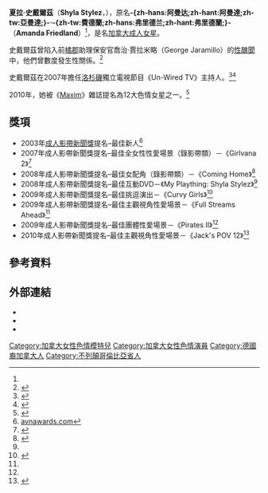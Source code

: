 {{Adult bio
|            name = 夏拉·史戴爾茲
|          gender = female
|           image = [[File:Shyla_Stylez_2009.jpg|220px]]
|         caption = 史戴爾茲於2009年
|           birth = {{birth date |mf=yes|1982|9|23}}<ref name=OffBio>{{cite web |url= http://www.shylaxxx.com/tour/index.php?nats=MC4wLjEzLjE2LjAuMC4wLjAuMA |title= Biography |accessdate= 2008-02-25 |publisher= shylastylez.ca |archive-url= https://www.webcitation.org/68ztREG4a?url=http://www.shylaxxx.com/tour/index.php?nats=MC4wLjEzLjE2LjAuMC4wLjAuMA |archive-date= 2012-07-08 |dead-url= yes }}</ref><br>{{CAN}}[[不列顛哥倫比亞省|不列顛哥倫比亞省]][[阿姆斯特朗_(不列顛哥倫比亞省)|阿姆斯壯]]
|       birthname = Amanda Friedland
|          spouse = {{marriage|Bob Friedland|2002|2003}}
|           death =  {{death date and age|2017|11|9|1982|9|23}}<br>{{CAN}}[[不列顛哥倫比亞省|不列顛哥倫比亞省]]
|    measurements = 34[[罩杯|D]]-23-34 in<ref name=OffBio/>
|  measureispenis = No
|          height = {{height|ft=5|in=3|wiki=yes}}<ref name=OffBio/>
|          weight =
|       shoe size =
|       eye color = 綠色<ref name=OffBio/>
|      hair color = 金色<ref name=OffBio/>
|      skin color = 白色
|    natural bust = yes<ref>{{cite web|url= http://www.rogreviews.com/interviews/shyla_stylz.asp?|title= Shyla Stylz Interview 2004|accessdate= 2008-02-18|author= Roger T. Pipe|year= 2004|month= January|publisher= rogreviews.com|archive-date= 2008-02-12|archive-url= https://web.archive.org/web/20080212003412/http://www.rogreviews.com/interviews/shyla_stylz.asp|dead-url= no}}</ref>
|           blood =
|     orientation =
|       ethnicity = [[加拿大人|加拿大人]]
|           alias = Shyla、Amanda Auclair、Shyla Styles、Shyla Stylex
|           films =
| number of films = 294 (per IAFD)<ref>{{iafd name|ShylaStyles|f}}</ref>
|        homepage = http://www.shylaxxx.com
|            iafd = ShylaStyles
|           egafd =
|           bgafd =
|            imdb = 1138135
|            afdb = 27234
|   eurobabeindex =
|        spelling = US
}}
'''夏拉·史戴爾茲'''（'''Shyla Stylez'''，{{bd|1982年|9月23日|2017年|11月9日|catIdx=Stylez}}），原名'''-{zh-hans:阿曼达;zh-hant:阿曼達;zh-tw:亞曼達;}-·-{zh-tw:費德蘭;zh-hans:弗里德兰;zh-hant:弗里德蘭;}-'''（'''Amanda Friedland'''）<ref name="moxley"/>，是名[[加拿大|加拿大]][[色情演員|成人女星]]。

史戴爾茲曾陷入前[[橙縣_(加利福尼亞州)|橘郡]]助理保安官喬治·賈拉米略（George Jaramillo）的[[性醜聞|性醜聞]]中，他們曾數度發生性關係。<ref name="moxley">{{cite web|url=http://www.ocweekly.com/2005-05-26/features/internal-affairs|title=Internal Affairs|accessdate=2007-04-11|author=R. Scott Moxley|date=2005-05-26|publisher=[[Orange_County_Weekly|Orange County Weekly]]|deadurl=yes|archiveurl=https://web.archive.org/web/20080922012718/http://www.ocweekly.com/2005-05-26/features/internal-affairs/|archivedate=2008-09-22}}</ref>

史戴爾茲在2007年擔任[[洛杉磯|洛杉磯]]獨立電視節目《Un-Wired TV》主持人。<ref>{{cite web |url=http://www.un-wiredtv.com |title=UN Wire Television |date=2008-02-25 |accessdate=2008-03-15 |archive-date=2012-07-08 |archive-url=https://www.webcitation.org/68ztVn2qM?url=http://www.un-wiredtv.com/ |dead-url=yes }}</ref><ref>{{cite web|url=http://www.shylastylez.ca/news.html|title=Shyla Stylez website|deadurl=yes|archiveurl=https://web.archive.org/web/20080311194644/http://www.shylastylez.ca/news.html|archivedate=2008-03-11}}</ref>

2010年，她被《[[美信|Maxim]]》雜誌提名為12大色情女星之一。<ref>{{Cite web |url=http://business.avn.com/articles/video/Maxim-U-K-Names-Top-12-Porn-Stars-400571.html |title="Maxim U.K. Names Top 12 Porn Stars", ''AVN'' (June 2010) |accessdate=2011-04-30 |archive-date=2016-03-04 |archive-url=https://web.archive.org/web/20160304043858/http://business.avn.com/articles/video/Maxim-U-K-Names-Top-12-Porn-Stars-400571.html |dead-url=no }}</ref>

==獎項==
*2003年[[成人影帶新聞獎|成人影帶新聞獎]]提名–最佳新人<ref>[https://web.archive.org/web/20021127014135/http://www.avnawards.com/nominees.shtml avnawards.com<!-- Bot generated title -->]</ref>
*2007年成人影帶新聞獎提名–最佳全女性性愛場景（錄影帶類）－《Girlvana 2》<ref>{{Cite web |url=http://www.excaliburfilms.com/excal/avn/2007avnnominations_mc.htm |title=Adult Video News Nominations for 2007<!-- Bot generated title --> |accessdate=2011-04-30 |archive-date=2012-08-12 |archive-url=https://www.webcitation.org/69ro5zIoV?url=http://www.excaliburfilms.com/excal/avn/2007avnnominations_mc.htm |dead-url=no }}</ref>
*2008年成人影帶新聞獎提名–最佳女配角（錄影帶類）－《Coming Home》<ref name=2008AVN>{{cite web|url= http://business.avn.com/articles/3060.html|title= Nominations for 25th Anniversary AVN Awards Announced|accessdate= 2008-02-18|author= Jared Rutter|date= 2007-11-27|publisher= [[成人影帶新聞|成人影帶新聞]]|archive-date= 2012-07-08|archive-url= https://www.webcitation.org/68ztWRwXX?url=http://business.avn.com/articles/Nominations-for-25th-Anniversary-AVN-Awards-Announced-25708.html|dead-url= no}}</ref>
*2008年成人影帶新聞獎提名–最佳互動DVD－《My Plaything: Shyla Stylez》<ref name=2008AVN/>
*2009年成人影帶新聞獎提名–最佳挑逗演出－《Curvy Girls》<ref name=avn09>{{cite web | title = Nominations 2009 AVN Adult Movie Awards | publisher = AVNAwards.com | format = PDF | url = http://avnawards.com/pdf/2009_AVN_NOMINATIONS_11_25_08.pdf | date = 2008-11-25 | accessdate = 2008-11-26 | deadurl = yes | archiveurl = https://web.archive.org/web/20090327184833/http://avnawards.com/pdf/2009_AVN_NOMINATIONS_11_25_08.pdf | archivedate = 2009-03-27 }} </ref>
*2009年成人影帶新聞獎提名–最佳主觀視角性愛場景－《Full Streams Ahead》<ref name=avn09/>
*2009年成人影帶新聞獎提名–最佳團體性愛場景－《Pirates II》<ref name=avn09/>
*2010年成人影帶新聞獎提名–最佳主觀視角性愛場景－《Jack's POV 12》<ref name=avnnom10>{{cite web| title = 2010 Nominees| publisher = AVN.com| url = http://avnawards.avn.com/about/nominees.html| accessdate = 2009-11-26| archive-date = 2009-10-26| archive-url = https://web.archive.org/web/20091026142002/http://avnawards.avn.com/about/nominees.html| dead-url = no}}</ref>

==參考資料==
{{Reflist}}

==外部連結==
{{commons|Shyla Stylez}}
* {{Official website|http://shylaxxx.com}}
* {{Myspace|shylastyles1}}
* {{Twitter|shylaxxx}}

{{DEFAULTSORT:Stylez, Shyla}}
[[Category:加拿大女性色情模特兒|Category:加拿大女性色情模特兒]]
[[Category:加拿大女性色情演員|Category:加拿大女性色情演員]]
[[Category:德國裔加拿大人|Category:德國裔加拿大人]]
[[Category:不列顛哥倫比亞省人|Category:不列顛哥倫比亞省人]]